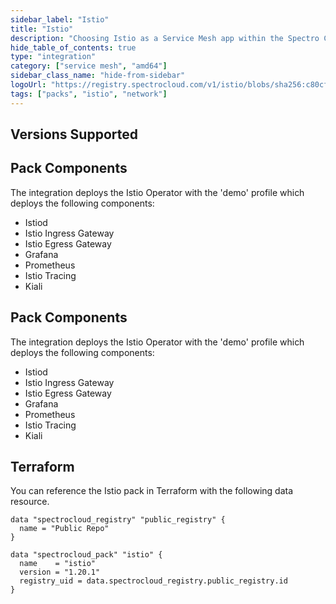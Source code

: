 ```yaml
---
sidebar_label: "Istio"
title: "Istio"
description: "Choosing Istio as a Service Mesh app within the Spectro Cloud console"
hide_table_of_contents: true
type: "integration"
category: ["service mesh", "amd64"]
sidebar_class_name: "hide-from-sidebar"
logoUrl: "https://registry.spectrocloud.com/v1/istio/blobs/sha256:c80cf596d4859261ab892e987f835bd11161bd139dd8e4147b652c6b93924cb2?type=image.webp"
tags: ["packs", "istio", "network"]
---
```


<Redirect to="/integrations/packs/?pack=docs/docs-content/integrations/istio" />

## Versions Supported

<Tabs queryString="parent">

<TabItem label="1.14.x" value="1.14.x">

## Pack Components

The integration deploys the Istio Operator with the 'demo' profile which deploys the following components:

- Istiod
- Istio Ingress Gateway
- Istio Egress Gateway
- Grafana
- Prometheus
- Istio Tracing
- Kiali

</TabItem>

<TabItem label="1.6.x" value="1.6.x">

## Pack Components

The integration deploys the Istio Operator with the 'demo' profile which deploys the following components:

- Istiod
- Istio Ingress Gateway
- Istio Egress Gateway
- Grafana
- Prometheus
- Istio Tracing
- Kiali

</TabItem>

</Tabs>

## Terraform

You can reference the Istio pack in Terraform with the following data resource.

```hcl
data "spectrocloud_registry" "public_registry" {
  name = "Public Repo"
}

data "spectrocloud_pack" "istio" {
  name    = "istio"
  version = "1.20.1"
  registry_uid = data.spectrocloud_registry.public_registry.id
}
```
